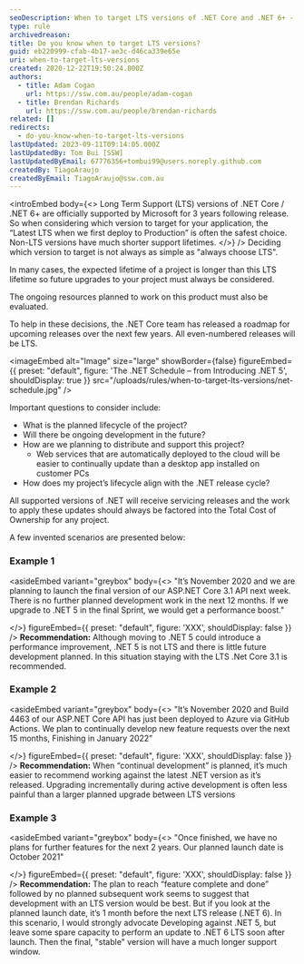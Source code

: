 ```yaml
---
seoDescription: When to target LTS versions of .NET Core and .NET 6+ - Understand the support lifecycle and make informed decisions for your application.
type: rule
archivedreason:
title: Do you know when to target LTS versions?
guid: eb220999-cfab-4b17-ae3c-d46ca339e65e
uri: when-to-target-lts-versions
created: 2020-12-22T19:50:24.000Z
authors:
  - title: Adam Cogan
    url: https://ssw.com.au/people/adam-cogan
  - title: Brendan Richards
    url: https://ssw.com.au/people/brendan-richards
related: []
redirects:
  - do-you-know-when-to-target-lts-versions
lastUpdated: 2023-09-11T09:14:05.000Z
lastUpdatedBy: Tom Bui [SSW]
lastUpdatedByEmail: 67776356+tombui99@users.noreply.github.com
createdBy: TiagoAraujo
createdByEmail: TiagoAraujo@ssw.com.au
---
```


<introEmbed
  body={<>
Long Term Support (LTS) versions of .NET Core / .NET 6+ are officially supported by Microsoft for 3 years following release.
So when considering which version to target for your application, the “Latest LTS when we first deploy to Production” is often the safest choice.
Non-LTS versions have much shorter support lifetimes.
  </>}
/>
Deciding which version to target is not always as simple as "always choose LTS".

In many cases, the expected lifetime of a project is longer than this LTS lifetime so future upgrades to your project must always be considered.

The ongoing resources planned to work on this product must also be evaluated.

To help in these decisions, the .NET Core team has released a roadmap for upcoming releases over the next few years. All even-numbered releases will be LTS.


<imageEmbed
  alt="Image"
  size="large"
  showBorder={false}
  figureEmbed={{
    preset: "default",
    figure: 'The .NET Schedule – from Introducing .NET 5',
    shouldDisplay: true
  }}
  src="/uploads/rules/when-to-target-lts-versions/net-schedule.jpg"
/>

Important questions to consider include:

* What is the planned lifecycle of the project?
* Will there be ongoing development in the future?
* How are we planning to distribute and support this project?
  * Web services that are automatically deployed to the cloud will be easier to continually update than a desktop app installed on customer PCs
* How does my project’s lifecycle align with the .NET release cycle?

All supported versions of .NET will receive servicing releases and the work to apply these updates should always be factored into the Total Cost of Ownership for any project.

A few invented scenarios are presented below:

### Example 1

<asideEmbed
  variant="greybox"
  body={<>
    "It’s November 2020 and we are planning to launch the final version of our ASP.NET Core 3.1 API next week. There is no further planned development work in the next 12 months. If we upgrade to .NET 5 in the final Sprint, we would get a performance boost."

  </>}
  figureEmbed={{
    preset: "default",
    figure: 'XXX',
    shouldDisplay: false
  }}
/>
**Recommendation:**
Although moving to .NET 5 could introduce a performance improvement, .NET 5 is not LTS and there is little future development planned. In this situation staying with the LTS .Net Core 3.1 is recommended.

### Example 2

<asideEmbed
  variant="greybox"
  body={<>
    "It’s November 2020 and Build 4463 of our ASP.NET Core API has just been deployed to Azure via GitHub Actions. We plan to continually develop new feature requests over the next 15 months, Finishing in January 2022”

  </>}
  figureEmbed={{
    preset: "default",
    figure: 'XXX',
    shouldDisplay: false
  }}
/>
**Recommendation:**
When “continual development” is planned, it’s much easier to recommend working against the latest .NET version as it’s released. Upgrading incrementally during active development is often less painful than a larger planned upgrade between LTS versions

### Example 3

<asideEmbed
  variant="greybox"
  body={<>
    "Once finished, we have no plans for further features for the next 2 years. Our planned launch date is October 2021"

  </>}
  figureEmbed={{
    preset: "default",
    figure: 'XXX',
    shouldDisplay: false
  }}
/>
**Recommendation:**
The plan to reach “feature complete and done” followed by no planned subsequent work seems to suggest that development with an LTS version would be best.
But if you look at the planned launch date, it’s 1 month before the next LTS release (.NET 6).
In this scenario, I would strongly advocate Developing against .NET 5, but leave some spare capacity to perform an update to .NET 6 LTS soon after launch.
Then the final, "stable" version will have a much longer support window.
